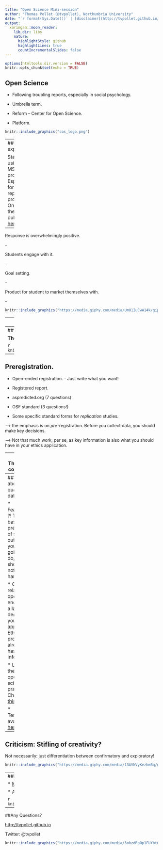 ```yaml
---
title: "Open Science Mini-session"
author: "Thomas Pollet (@tvpollet), Northumbria University"
date: "`r format(Sys.Date())` | [disclaimer](http://tvpollet.github.io/disclaimer)"
output:
  xaringan::moon_reader:
    lib_dir: libs
    nature:
      highlightStyle: github
      highlightLines: true
      countIncrementalSlides: false
---
```


```r
options(htmltools.dir.version = FALSE)
knitr::opts_chunk$set(echo = TRUE)
```

## Open Science

* Following troubling reports, especially in social psychology.

* Umbrella term.

* Reform -- Center for Open Science.

* Platform.

```r
knitr::include_graphics("cos_logo.png") 
```

---
## My experience.

Started using it for MSc. projects. Especially for replication projects. One of them published
<a href="https://www.sciencedirect.com/science/article/pii/S0141938218300349" target="_blank">here</a>.

--

Response is overwhelmingly positive.

--

Students engage with it.

--

Goal setting. 

--

Product for student to market themselves with.

--

```r
knitr::include_graphics("https://media.giphy.com/media/UmO1IuCwW14k/giphy.gif") 
```

---
## Why bother?

* More and more reviewers ask for this. (Journals now have registered reports)

* More and more job adverts ask for this.

* Good practice.

* OSF framework is tool for project management and version control.

* Marketing tool for showcasing students' work! 

* [Preprints](https://psyarxiv.com/).

---
## A quick tour.

**Thomas shows the <a href="https://osf.io" target="_blank">OSF</a>.  **

```r
knitr::include_graphics("https://media.giphy.com/media/pFwRzOLfuGHok/giphy.gif")
```

---
## Preregistration.

* Open-ended registration. - Just write what you want!

* Registered report.

* aspredicted.org (7 questions)

* OSF standard (3 questions!)

* Some specific standard forms for _replication_ studies.

--> the emphasis is on _pre_-registration. Before you collect data, you should make key decisions.

--> Not that much work, per se, as key information is also what you should have in your ethics application.

---
## Things to consider.

Some forms will ask you this upfront:

* How many conditions (_a priori_)?

* When will you stop data collection?

--> What if you change your mind?

You can put a note why you diverged or set up a new preregistration.

```r
knitr::include_graphics("destro.gif")
```

---
## What about qualitative data?

* Feasible... ?! The basic premise of setting out what you are going to do, should not be hard.

* Can be relatively open-ended. To a large degree your approved Ethics protocol already has most info.?

* Likely in the future open science practices. Check [this](http://blog.ukdataservice.ac.uk/show-me-the-data/)!

* Template available [here](https://osf.io/j7ghv/wiki/home/).

---
## Criticism: Stifling of creativity?

Not necessarily: just differentiation between confirmatory and exploratory!

```r
knitr::include_graphics("https://media.giphy.com/media/13AVkVyKezbmBq/giphy.gif")
```


---
##Further reading.

* [Making replications mainstream](https://www.cambridge.org/core/journals/behavioral-and-brain-sciences/article/making-replication-mainstream/2E3D8805BF34927A76B963C7BBE36AC7)

* Annotated reading list: [https://psyarxiv.com/cfzyx](https://psyarxiv.com/cfzyx)

```r
knitr::include_graphics("https://media.giphy.com/media/oFPiPgqwof4Pe/giphy.gif")
```

---
##Any Questions?

[http://tvpollet.github.io](http://tvpollet.github.io)

Twitter: @tvpollet

```r
knitr::include_graphics("https://media.giphy.com/media/3ohzdRoOp1FUYbtGDu/giphy.gif")
```

